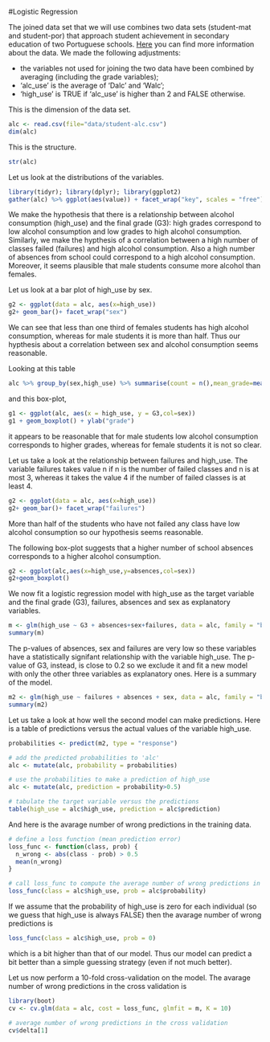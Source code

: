#Logistic Regression

The joined data set that we will use combines two data sets (student-mat and student-por) that approach student achievement in secondary education of two Portuguese schools. [Here](https://archive.ics.uci.edu/ml/datasets/Student+Performance) you can find more information about the data.
We made the following adjustments:

* the variables not used for joining the two data have been combined by averaging (including the grade variables);
* 'alc_use' is the average of 'Dalc' and 'Walc';
* 'high_use' is TRUE if 'alc_use' is higher than 2 and FALSE otherwise.

This is the dimension of the data set.
```r
alc <- read.csv(file="data/student-alc.csv")
dim(alc)
```

This is the structure.
```r
str(alc)
```

Let us look at the distributions of the variables.
```r
library(tidyr); library(dplyr); library(ggplot2)
gather(alc) %>% ggplot(aes(value)) + facet_wrap("key", scales = "free")+geom_bar()
```

We make the hypothesis that there is a relationship between alcohol consumption (high_use) and the final grade (G3): high grades correspond to low alcohol consumption and low grades to high alcohol consumption. Similarly, we make the hypthesis of a correlation between a high number of classes failed (failures) and high alcohol consumption. Also a high number of absences from school could correspond to a high alcohol consumption. Moreover, it seems plausible that male students consume more alcohol than females. 

Let us look at a bar plot of high_use by sex.
```r
g2 <- ggplot(data = alc, aes(x=high_use))
g2+ geom_bar()+ facet_wrap("sex")
```

We can see that less than one third of females students has high alcohol consumption, whereas for male students it is more than half. Thus our hypthesis about a correlation between sex and alcohol consumption seems reasonable.


Looking at this table
```r
alc %>% group_by(sex,high_use) %>% summarise(count = n(),mean_grade=mean(G3))
```

and this box-plot,

```r
g1 <- ggplot(alc, aes(x = high_use, y = G3,col=sex))
g1 + geom_boxplot() + ylab("grade")
```

it appears to be reasonable that for male students low alcohol consumption corresponds to higher grades, whereas for female students it is not so clear.

Let us take a look at the relationship between failures and high_use. The variable failures takes value n if n is the number of failed classes and n is at most 3, whereas it takes the value 4 if the number of failed classes is at least 4.

```r
g2 <- ggplot(data = alc, aes(x=high_use))
g2+ geom_bar()+ facet_wrap("failures")

```

More than half of the students who have not failed any class have low alcohol consumption so our hypothesis seems reasonable.

The following box-plot suggests that a higher number of school absences corresponds to a higher alcohol consumption.

```r
g2 <- ggplot(alc,aes(x=high_use,y=absences,col=sex))
g2+geom_boxplot()

```



We now fit a logistic regression model with high_use as the target variable and the final grade (G3), failures, absences and sex as explanatory variables. 

```r
m <- glm(high_use ~ G3 + absences+sex+failures, data = alc, family = "binomial")
summary(m)
```

The p-values of absences, sex and failures are very low so these variables have a statistically signifant relationship with the variable high_use. The p-value of G3, instead, is close to 0.2 so we exclude it and fit a new model with only the other three variables as explanatory ones. Here is a summary of the model.



```r
m2 <- glm(high_use ~ failures + absences + sex, data = alc, family = "binomial")
summary(m2)
```

Let us take a look at how well the second model can make predictions. Here is a table of predictions versus the actual values of the variable high_use.
```r
probabilities <- predict(m2, type = "response")

# add the predicted probabilities to 'alc'
alc <- mutate(alc, probability = probabilities)

# use the probabilities to make a prediction of high_use
alc <- mutate(alc, prediction = probability>0.5)

# tabulate the target variable versus the predictions
table(high_use = alc$high_use, prediction = alc$prediction)
```

And here is the avarage number of wrong predictions in the training data.

```r
# define a loss function (mean prediction error)
loss_func <- function(class, prob) {
  n_wrong <- abs(class - prob) > 0.5
  mean(n_wrong)
}

# call loss_func to compute the average number of wrong predictions in the (training) data
loss_func(class = alc$high_use, prob = alc$probability)
```

If we assume that the probability of high_use is zero for each individual (so we guess that high_use is always FALSE) then the avarage number of wrong predictions is 

```r
loss_func(class = alc$high_use, prob = 0)
```

which is a bit higher than that of our model. Thus our model can predict a bit better than a simple guessing strategy (even if not much better).

Let us now perform a 10-fold cross-validation on the model. The avarage number of wrong predictions in the cross validation is

```r
library(boot)
cv <- cv.glm(data = alc, cost = loss_func, glmfit = m, K = 10)

# average number of wrong predictions in the cross validation
cv$delta[1]
```